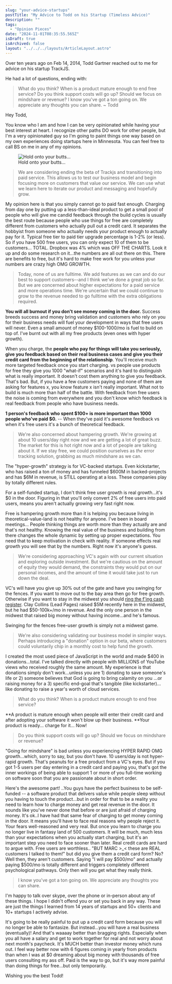 ```yaml
---
slug: "your-advice-startups"
postTitle: "My Advice to Todd on his Startup (Timeless Advice)"
description: ""
tags:
  - "Opinion Pieces"
date: "2024-11-01T08:35:55.565Z"
isDraft: true
isArchived: false
layout: "../../../layouts/ArticleLayout.astro"
---
```



Over ten years ago on Feb 14, 2014, Todd Gartner reached out to me for advice on his startup TrackJS.

He had a lot of questions, ending with:

> What do you think? When is a product mature enough to end free service? Do you think support costs will go up? Should we focus on mindshare or revenue? I know you've got a ton going on. We appreciate any thoughts you can share. ~ Todd

Hey Todd,

You know who I am and how I can be very opinionated while having your best interest at heart. I recognize other paths DO work for other people, but I'm a very opinionated guy so I'm going to paint things one way based on my own experiences doing startups here in Minnesota. You can feel free to call BS on me in any of my opinions.

<figure>
  <Image src={import("./_jurassic-park.jpg")} alt="Hold onto your butts..." />
  <figcaption>Hold onto your butts...</figcaption>
</figure>

> We are considering ending the beta of Trackjs and transitioning into paid service. This allows us to test our business model and begin focusing more on customers that value our service. We can use what we learn here to iterate our product and messaging and hopefully grow.

My opinion here is that you simply cannot go to paid fast enough. Charging from day one by putting up a less-than-ideal product to get a small pool of people who will give me candid feedback through the build cycles is usually the best route because people who use things for free are completely different from customers who actually pull out a credit card. It separates the hobbyist from someone who actually needs your product enough to actually pay for it. Typical free tier to paid tier upgrade percentage is 1-2% (or less). So if you have 500 free users, you can only expect 10 of them to be customers... TOTAL. Dropbox was 4% which was OFF THE CHARTS. Look it up and do some research on it...the numbers are all out there on this. There are benefits to free, but it's hard to make free work for you unless your numbers are crazy high OMG GROWTH.

> Today, none of us are fulltime. We add features as we can and do our best to support customers--and I think we've done a great job so far. But we are concerned about higher expectations for a paid service and more operations time. We're uncertain that we could continue to grow to the revenue needed to go fulltime with the extra obligations required.

**You will all burnout if you don't see money coming in the door.** Success breeds success and money bring validation and customers who rely on you for their business needs will fuel your development in ways that free users will never. Even a small amount of money $100-1000/mo is fuel to build on top of. I've burnt out with all my free products (even ones with hyper growth).

When you charge, the **people who pay for things will take you seriously, give you feedback based on their real business cases and give you their credit card from the beginning of the relationship**. You'll receive much more targeted feedback once you start charging. vs people use products for free they give you 1000 "what-if" scenarios and it's hard to distinguish what is really important. It doesn't cost them anything to give you feedback. That's bad. But, if you have a few customers paying and none of them are asking for features x, you know feature x isn't really important. What not to build is much more than half of the battle. With feedback from free users the noise is coming from everywhere and you don't know which feedback is real feedback from people who have business needs.

**1 person's feedback who spent $100+ is more important than 1000 people who've paid $0.** -- When they've paid it's awesome feedback vs when it's free users it's a bunch of theoretical feedback.

> We're also concerned about hampering growth. We're growing at about 10 users/day right now and we are getting a lot of great buzz. The market for this is hot right now and a lot of people are talking about it. If we stay free, we could position ourselves as _the_ error tracking solution, grabbing as much mindshare as we can.

The "hyper-growth" strategy is for VC-backed startups. Even kickstarter, who has raised a ton of money and has funneled $600M in backed-projects and has $6M in revenue, is STILL operating at a loss. These companies play by totally different rules.

For a self-funded startup, I don't think free user growth is real growth...it's $0 in the door. Figuring in that you'll only convert 2% of free users into paid users, means you aren't actually growing very fast right now.

Free is hampering growth more than it is helping you because living in theoretical-value-land is not healthy for anyone. I've been in board meetings... People thinking things are worth more than they actually are and that's not healthy. Knowing the real value of the business and building from there changes the whole dynamic by setting up proper expectations. You need that to keep motivation in check with reality. If someone effects real growth you will see that by the numbers. Right now it's anyone's guess.

> We're considering approaching VC's again with our current situation and exploring outside investment. But we're cautious on the amount of equity they would demand, the constraints they would put on our personal incomes, and the amount of time it would take just to run down the deal.

VC's will have you give up 30% out of the gate and have you swinging for the fences. If you want to move out to the bay area then go for free growth. Otherwise if you want to stay in the midwest you should [ring the f'ing cash register](https://www.inc.com/mark-suster/ring-the-cash-register.html). Clay Collins (Lead Pages) raised $5M recently here in the midwest, but he had $50-100k+/mo in revenue. And the only one person in the midwest that raised big money without having income...and he's famous.

Swinging for the fences free-user growth is simply not a midwest game.

> We're also considering validating our business model in simpler ways. Perhaps introducing a "donation" option in our beta, where customers could voluntarily chip in a monthly cost to help fund the growth.

I created the most used piece of JavaScript in the world and made $400 in donations...total. I've talked directly with people with MILLIONS of YouTube views who received roughly the same amount. My experience is that donations simply don't work...unless you are 1) donating to save someone's life or 2) someone believes that God is going to bring calamity on you ...or raising money for a 3) specific end-goal that's tangible (like kickstarter)... like donating to raise a year's worth of cloud services.

> What do you think? When is a product mature enough to end free service?

**A product is mature enough when people will enter their credit card and after adopting your software it won't blow up their business. **Your product is ready... charge for it... Now!

> Do you think support costs will go up? Should we focus on mindshare or revenue?

"Going for mindshare" is bad unless you experiencing HYPER RAPID OMG growth...which, sorry to say, but you don't have. 10 users/day is not hyper-rapid growth. That's peanuts for a free product from a VC's eyes. But if you got 1-5 users per day entering in a credit card and paying you, that's got the inner workings of being able to support 1 or more of you full-time working on software soon that you are passionate about in short order.

Here's the awesome part! ..You guys have the perfect business to be self-funded -- a software product that delivers value while people sleep without you having to touch the product...but in order for that to be a reality you need to learn how to charge money and get real revenue in the door. It sounds like you've never done that before or are just afraid of charging money. It's ok..I have had that same fear of charging to get money coming in the door. It means you'll have to face real reasons why people reject it. Your fears well-reasoned and very real. But once you learn to charge you no longer live in fantasy land of 500 customers. It will be much, much less than your expectations when you actually start charging, but it's an important step you need to face sooner than later. Real credit cards are hard to argue with. Free users are worthless.. "BUT MARC >\_< these are REAL customers I talked to them!" but did you give them a credit card form? No? Well then, they aren't customers. Saying "I will pay $500/mo" and actually paying $500/mo is totally different and triggers completely different psychological pathways. Only then will you get what they really think.

> I know you've got a ton going on. We appreciate any thoughts you can share.

I'm happy to talk over skype, over the phone or in-person about any of these things. I hope I didn't offend you or set you back in any way. These are just the things I learned from 14 years of startups and 50+ clients and 10+ startups I actively advise.

It's going to be really painful to put up a credit card form because you will no longer be able to fantasize. But instead...you will have a real business (eventually)! And that's waaaay better than bragging rights. Especially when you all have a salary and get to work together for real and not worry about next month's paycheck. It's MUCH better than investor money which runs out. I feel way better now with 6 figures coming in yearly from products than when I was at $0 dreaming about big money with thousands of free users consulting my ass off. Paid is the way to go, but it's way more painful than doing things for free...but only temporarily.

Wishing you the best Todd!
